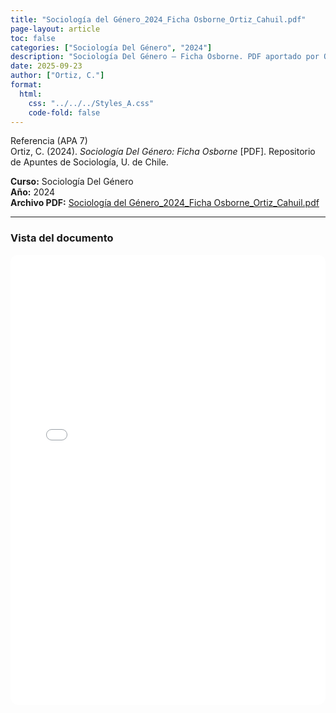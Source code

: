 ```yaml
---
title: "Sociología del Género_2024_Ficha Osborne_Ortiz_Cahuil.pdf"
page-layout: article
toc: false
categories: ["Sociología Del Género", "2024"]
description: "Sociología Del Género — Ficha Osborne. PDF aportado por Ortiz Cahuil."
date: 2025-09-23
author: ["Ortiz, C."]
format:
  html:
    css: "../../../Styles_A.css"
    code-fold: false
---
```


::: {.page-surface}

~~~{=html}
<div class="box-apa">
  <div class="box-apa-head">
    <span class="box-apa-kicker">Referencia (APA 7)</span>
  </div>
  <div class="box-apa-body">
    Ortiz, C. (2024). <em>Sociología Del Género: Ficha Osborne</em> [PDF]. Repositorio de Apuntes de Sociología, U. de Chile.
  </div>
</div>
~~~

**Curso:** Sociología Del Género  
**Año:** 2024  
**Archivo PDF:** [Sociología del Género_2024_Ficha Osborne_Ortiz_Cahuil.pdf](/resources/apuntes_Listos/Sociolog%C3%ADa%20del%20G%C3%A9nero_2024_Ficha%20Osborne_Ortiz_Cahuil.pdf)

---

### Vista del documento

<iframe src="/resources/apuntes_Listos/Sociolog%C3%ADa%20del%20G%C3%A9nero_2024_Ficha%20Osborne_Ortiz_Cahuil.pdf" width="100%" height="720" style="border:1px solid var(--borde); border-radius:12px;"></iframe>

:::
